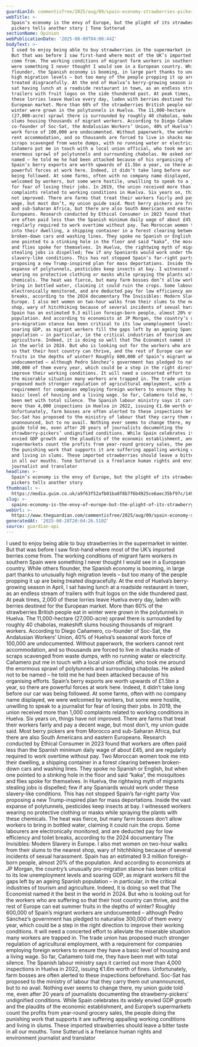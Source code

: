 ```yaml
---
guardianId: commentisfree/2025/aug/09/spain-economy-strawberries-pickers-migrant-gdp
webTitle: >-
  Spain’s economy is the envy of Europe, but the plight of its strawberry
  pickers tells another story | Tone Sutterud
sectionName: Opinion
webPublicationDate: '2025-08-09T04:00:44Z'
bodyText: >-
  I used to enjoy being able to buy strawberries in the supermarket in winter.
  But that was before I saw first-hand where most of the UK’s imported berries
  come from. The working conditions of migrant farm workers in southern Spain
  were something I never thought I would see in a European country. While others
  flounder, the Spanish economy is booming, in large part thanks to unusually
  high migration levels – but too many of the people propping it up are being
  treated disgracefully. At the end of Huelva’s berry-growing season in April, I
  sat having lunch at a roadside restaurant in town, as an endless stream of
  trailers with fruit logos on the side thundered past. At peak times, 2,000 of
  these lorries leave Huelva every day, laden with berries destined for the
  European market. More than 60% of the strawberries British people eat in
  winter were grown in the polytunnels in Huelva. The 11,000-hectare
  (27,000-acre) sprawl there is surrounded by roughly 40 chabolas, makeshift
  slums housing thousands of migrant workers. According to Diego Cañamero,
  co-founder of Soc-Sat, the Andalusian Workers’ Union, 40% of Huelva’s seasonal
  work force of 100,000 are undocumented. Without paperwork, the workers cannot
  rent accommodation, and so thousands are forced to live in shacks made of
  scraps scavenged from waste dumps, with no running water or electricity.
  Cañamero put me in touch with a local union official, who took me around the
  enormous sprawl of polytunnels and surrounding chabolas. He asked not to be
  named – he told me he had been attacked because of his organising efforts.
  Spain’s berry exports are worth upwards of £1.5bn a year, so there are
  powerful forces at work here. Indeed, it didn’t take long before our car was
  being followed. At some farms, often with no company name displayed, we were
  welcomed by workers, but some were hostile, unwilling to speak to a journalist
  for fear of losing their jobs. In 2019, the union received more than 1,000
  complaints related to working conditions in Huelva. Six years on, things have
  not improved. There are farms that treat their workers fairly and pay a decent
  wage, but most don’t, my union guide said. Most berry pickers are from Morocco
  and sub-Saharan Africa, but there are also South Americans and eastern
  Europeans. Research conducted by Ethical Consumer in 2023 found that workers
  are often paid less than the Spanish minimum daily wage of about £45, and are
  regularly required to work overtime without pay. Two Moroccan women took me
  into their dwelling, a shipping container in a forest clearing between
  broken-down cars and washing lines. They spoke no Spanish or English, but when
  one pointed to a stinking hole in the floor and said “kaka”, the mosquitoes
  and flies spoke for themselves. In Huelva, the rightwing myth of migrants
  stealing jobs is dispelled; few if any Spaniards would work under these
  slavery-like conditions. This has not stopped Spain’s far-right party Vox
  proposing a new Trump-inspired plan for mass deportations. Inside the vast
  expanse of polytunnels, pesticides keep insects at bay. I witnessed workers
  wearing no protective clothing or masks while spraying the plants with these
  chemicals. The heat was fierce, but many farm bosses don’t allow workers to
  bring in bottled water, claiming it could ruin the crops. Some labourers are
  electronically monitored, and are deducted pay for low efficiency and toilet
  breaks, according to the 2024 documentary The Invisibles: Modern Slavery in
  Europe. I also met women on two-hour walks from their slums to the nearest
  shop, wary of hitchhiking because of several incidents of sexual harassment.
  Spain has an estimated 9.3 million foreign-born people, almost 20% of the
  population. And according to economists at JP Morgan, the country’s unusually
  pro-migration stance has been critical to its low unemployment levels and
  soaring GDP, as migrant workers fill the gaps left by an ageing Spanish
  population – in particular, in the critical industries of tourism and
  agriculture. Indeed, it is doing so well that The Economist named it the best
  in the world in 2024. But who is looking out for the workers who are suffering
  so that their host country can thrive, and the rest of Europe can eat summer
  fruits in the depths of winter? Roughly 600,000 of Spain’s migrant workers are
  undocumented – although Pedro Sánchez’s government has pledged to naturalise
  300,000 of them every year, which could be a step in the right direction to
  improve their working conditions. It will need a concerted effort to alleviate
  the miserable situation many workers are trapped in. The trade union has
  proposed much stronger regulation of agricultural employment, with a
  requirement for companies employing foreign workers to ensure they have a
  basic level of housing and a living wage. So far, Cañamero told me, they have
  been met with total silence. The Spanish labour ministry says it carried out
  more than 4,000 inspections in Huelva in 2022, issuing €1.6m worth of fines.
  Unfortunately, farm bosses are often alerted to these inspections beforehand.
  Soc-Sat has proposed to the ministry of labour that they carry them out
  unannounced, but to no avail. Nothing ever seems to change there, my union
  guide told me, even after 20 years of journalists documenting the
  strawberry-pickers’ undignified conditions. While Spain celebrates its widely
  envied GDP growth and the plaudits of the economic establishment, and Europe’s
  supermarkets count the profits from year-round grocery sales, the people doing
  the punishing work that supports it are suffering appalling working conditions
  and living in slums. These imported strawberries should leave a bitter taste
  in all our mouths. Tone Sutterud is a freelance human rights and environment
  journalist and translator
headline: >-
  Spain’s economy is the envy of Europe, but the plight of its strawberry
  pickers tells another story
thumbnail: >-
  https://media.guim.co.uk/a9f63f52afb01ba8f8b7f6b4925ce6aec35bf97c/149_0_5380_4306/500.jpg
slug: >-
  spains-economy-is-the-envy-of-europe-but-the-plight-of-its-strawberry-pickers-tells-another-story-or-tone-sutterud
webUrl: >-
  https://www.theguardian.com/commentisfree/2025/aug/09/spain-economy-strawberries-pickers-migrant-gdp
generatedAt: '2025-08-28T20:04:26.510Z'
source: guardian-api
---
```

I used to enjoy being able to buy strawberries in the supermarket in winter. But that was before I saw first-hand where most of the UK’s imported berries come from. The working conditions of migrant farm workers in southern Spain were something I never thought I would see in a European country. While others flounder, the Spanish economy is booming, in large part thanks to unusually high migration levels – but too many of the people propping it up are being treated disgracefully. At the end of Huelva’s berry-growing season in April, I sat having lunch at a roadside restaurant in town, as an endless stream of trailers with fruit logos on the side thundered past. At peak times, 2,000 of these lorries leave Huelva every day, laden with berries destined for the European market. More than 60% of the strawberries British people eat in winter were grown in the polytunnels in Huelva. The 11,000-hectare (27,000-acre) sprawl there is surrounded by roughly 40 chabolas, makeshift slums housing thousands of migrant workers. According to Diego Cañamero, co-founder of Soc-Sat, the Andalusian Workers’ Union, 40% of Huelva’s seasonal work force of 100,000 are undocumented. Without paperwork, the workers cannot rent accommodation, and so thousands are forced to live in shacks made of scraps scavenged from waste dumps, with no running water or electricity. Cañamero put me in touch with a local union official, who took me around the enormous sprawl of polytunnels and surrounding chabolas. He asked not to be named – he told me he had been attacked because of his organising efforts. Spain’s berry exports are worth upwards of £1.5bn a year, so there are powerful forces at work here. Indeed, it didn’t take long before our car was being followed. At some farms, often with no company name displayed, we were welcomed by workers, but some were hostile, unwilling to speak to a journalist for fear of losing their jobs. In 2019, the union received more than 1,000 complaints related to working conditions in Huelva. Six years on, things have not improved. There are farms that treat their workers fairly and pay a decent wage, but most don’t, my union guide said. Most berry pickers are from Morocco and sub-Saharan Africa, but there are also South Americans and eastern Europeans. Research conducted by Ethical Consumer in 2023 found that workers are often paid less than the Spanish minimum daily wage of about £45, and are regularly required to work overtime without pay. Two Moroccan women took me into their dwelling, a shipping container in a forest clearing between broken-down cars and washing lines. They spoke no Spanish or English, but when one pointed to a stinking hole in the floor and said “kaka”, the mosquitoes and flies spoke for themselves. In Huelva, the rightwing myth of migrants stealing jobs is dispelled; few if any Spaniards would work under these slavery-like conditions. This has not stopped Spain’s far-right party Vox proposing a new Trump-inspired plan for mass deportations. Inside the vast expanse of polytunnels, pesticides keep insects at bay. I witnessed workers wearing no protective clothing or masks while spraying the plants with these chemicals. The heat was fierce, but many farm bosses don’t allow workers to bring in bottled water, claiming it could ruin the crops. Some labourers are electronically monitored, and are deducted pay for low efficiency and toilet breaks, according to the 2024 documentary The Invisibles: Modern Slavery in Europe. I also met women on two-hour walks from their slums to the nearest shop, wary of hitchhiking because of several incidents of sexual harassment. Spain has an estimated 9.3 million foreign-born people, almost 20% of the population. And according to economists at JP Morgan, the country’s unusually pro-migration stance has been critical to its low unemployment levels and soaring GDP, as migrant workers fill the gaps left by an ageing Spanish population – in particular, in the critical industries of tourism and agriculture. Indeed, it is doing so well that The Economist named it the best in the world in 2024. But who is looking out for the workers who are suffering so that their host country can thrive, and the rest of Europe can eat summer fruits in the depths of winter? Roughly 600,000 of Spain’s migrant workers are undocumented – although Pedro Sánchez’s government has pledged to naturalise 300,000 of them every year, which could be a step in the right direction to improve their working conditions. It will need a concerted effort to alleviate the miserable situation many workers are trapped in. The trade union has proposed much stronger regulation of agricultural employment, with a requirement for companies employing foreign workers to ensure they have a basic level of housing and a living wage. So far, Cañamero told me, they have been met with total silence. The Spanish labour ministry says it carried out more than 4,000 inspections in Huelva in 2022, issuing €1.6m worth of fines. Unfortunately, farm bosses are often alerted to these inspections beforehand. Soc-Sat has proposed to the ministry of labour that they carry them out unannounced, but to no avail. Nothing ever seems to change there, my union guide told me, even after 20 years of journalists documenting the strawberry-pickers’ undignified conditions. While Spain celebrates its widely envied GDP growth and the plaudits of the economic establishment, and Europe’s supermarkets count the profits from year-round grocery sales, the people doing the punishing work that supports it are suffering appalling working conditions and living in slums. These imported strawberries should leave a bitter taste in all our mouths. Tone Sutterud is a freelance human rights and environment journalist and translator
